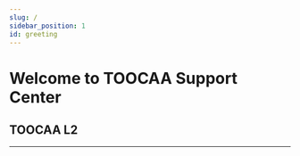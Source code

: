 ```yaml
---
slug: /
sidebar_position: 1
id: greeting
---
```


# Welcome to TOOCAA Support Center

## TOOCAA L2
---

<cardbox>
  <card
    href="https://wiki.toocaa.com/en/toocaal2/"
    title="TOOCAA L2"
    img={'http://wiki-toocaa.oss-cn-hongkong.aliyuncs.com/wiki/20241221-111714.png'}
  />

<card
  href="https://wiki.toocaa.com/en/toocaal2/TOOCAA%20L2%20Accessories/"
  title="Accessories"
  img="http://wiki-toocaa.oss-cn-hongkong.aliyuncs.com/wiki/20241220-171848.jpg"
/>


<card
  href="https://wiki.toocaa.com/en/toocaal2/TOOCAA%20L2%20Accessories/Laser%20Module/"
  title="TOOCAA L2 Laser Module"
  img="http://wiki-toocaa.oss-cn-hongkong.aliyuncs.com/wiki/11111.png"
/>

</cardbox>
